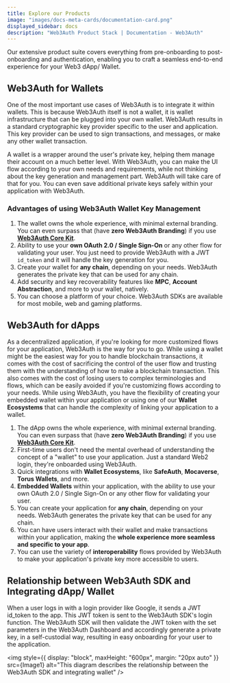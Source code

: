 ```yaml
---
title: Explore our Products
image: "images/docs-meta-cards/documentation-card.png"
displayed_sidebar: docs
description: "Web3Auth Product Stack | Documentation - Web3Auth"
---
```



Our extensive product suite covers everything from pre-onboarding to post-onboarding and authentication, enabling you to craft a seamless end-to-end
experience for your Web3 dApp/ Wallet.

<ProductCards />

## Web3Auth for Wallets

One of the most important use cases of Web3Auth is to integrate it within wallets. This is because Web3Auth itself is not a wallet, it is wallet
infrastructure that can be plugged into your own wallet. Web3Auth results in a standard cryptographic key provider specific to the user and
application. This key provider can be used to sign transactions, and messages, or make any other wallet transaction.

A wallet is a wrapper around the user's private key, helping them manage their account on a much better level. With Web3Auth, you can make the UI flow
according to your own needs and requirements, while not thinking about the key generation and management part. Web3Auth will take care of that for
you. You can even save additional private keys safely within your application with Web3Auth.

### Advantages of using Web3Auth Wallet Key Management

1. The wallet owns the whole experience, with minimal external branding. You can even surpass that (have **zero Web3Auth Branding**) if you use
   [**Web3Auth Core Kit**](/product/core-kit).
2. Ability to use your **own OAuth 2.0 / Single Sign-On** or any other flow for validating your user. You just need to provide Web3Auth with a JWT
   `id_token` and it will handle the key generation for you.
3. Create your wallet for **any chain**, depending on your needs. Web3Auth generates the private key that can be used for any chain.
4. Add security and key recoverability features like **MPC**, **Account Abstraction**, and more to your wallet, natively.
5. You can choose a platform of your choice. Web3Auth SDKs are available for most mobile, web and gaming platforms.

## Web3Auth for dApps

As a decentralized application, if you're looking for more customized flows for your application, Web3Auth is the way for you to go. While using a
wallet might be the easiest way for you to handle blockchain transactions, it comes with the cost of sacrificing the control of the user flow and
trusting them with the understanding of how to make a blockchain transaction. This also comes with the cost of losing users to complex terminologies
and flows, which can be easily avoided if you're customizing flows according to your needs. While using Web3Auth, you have the flexibility of creating
your embedded wallet within your application or using one of our **Wallet Ecosystems** that can handle the complexity of linking your application to a
wallet.

1. The dApp owns the whole experience, with minimal external branding. You can even surpass that (have **zero Web3Auth Branding**) if you use
   [**Web3Auth Core Kit**](/core-kit/introduction).
2. First-time users don't need the mental overhead of understanding the concept of a "wallet" to use your application. Just a standard Web2 login,
   they're onboarded using Web3Auth.
3. Quick integrations with **Wallet Ecosystems**, like **SafeAuth**, **Mocaverse**, **Torus Wallets**, and more.
4. **Embedded Wallets** within your application, with the ability to use your own OAuth 2.0 / Single Sign-On or any other flow for validating your
   user.
5. You can create your application for **any chain**, depending on your needs. Web3Auth generates the private key that can be used for any chain.
6. You can have users interact with their wallet and make transactions within your application, making the **whole experience more seamless and
   specific to your app**.
7. You can use the variety of **interoperability** flows provided by Web3Auth to make your application's private key more accessible to users.

## Relationship between Web3Auth SDK and Integrating dApp/ Wallet

When a user logs in with a login provider like Google, it sends a JWT id_token to the app. This JWT token is sent to the Web3Auth SDK's login
function. The Web3Auth SDK will then validate the JWT token with the set parameters in the Web3Auth Dashboard and accordingly generate a private key,
in a self-custodial way, resulting in easy onboarding for your user to the application.

<img
  style={{ display: "block", maxHeight: "600px", margin: "20px auto" }}
  src={Image1}
  alt="This diagram describes the relationship between the Web3Auth SDK and integrating wallet"
/>
